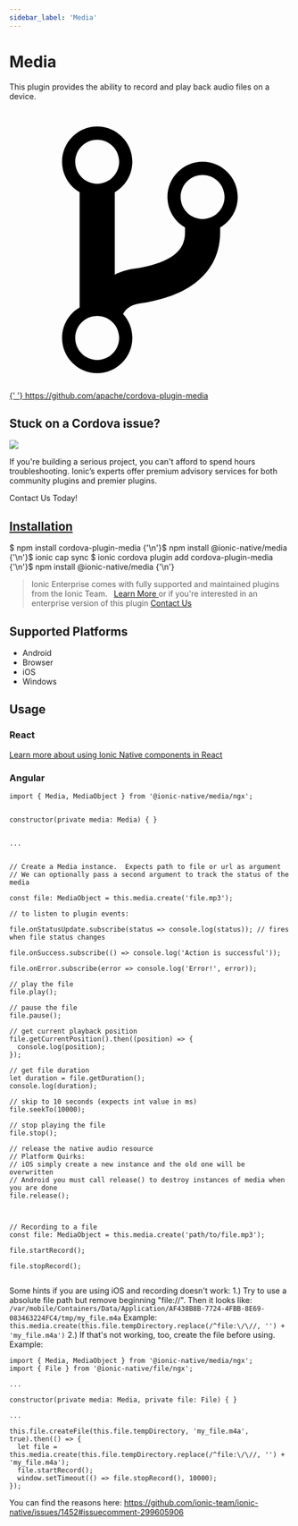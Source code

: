 ```yaml
---
sidebar_label: 'Media'
---
```



# Media

This plugin provides the ability to record and play back audio files on a device.

<p>
  <a href="https://github.com/apache/cordova-plugin-media" target="_blank" rel="noopener" className="git-link">
    <svg viewBox="0 0 512 512">
      <path d="M416 160c0-35.3-28.7-64-64-64s-64 28.7-64 64c0 23.7 12.9 44.3 32 55.4v8.6c0 19.9-7.8 33.7-25.3 44.9-15.4 9.8-38.1 17.1-67.5 21.5-14 2.1-25.7 6-35.2 10.7V151.4c19.1-11.1 32-31.7 32-55.4 0-35.3-28.7-64-64-64S96 60.7 96 96c0 23.7 12.9 44.3 32 55.4v209.2c-19.1 11.1-32 31.7-32 55.4 0 35.3 28.7 64 64 64s64-28.7 64-64c0-16.6-6.3-31.7-16.7-43.1 1.9-4.9 9.7-16.3 29.4-19.3 38.8-5.8 68.9-15.9 92.3-30.8 36-22.8 55-57 55-98.8v-8.6c19.1-11.1 32-31.7 32-55.4zM160 56c22.1 0 40 17.9 40 40s-17.9 40-40 40-40-17.9-40-40 17.9-40 40-40zm0 400c-22.1 0-40-17.9-40-40s17.9-40 40-40 40 17.9 40 40-17.9 40-40 40zm192-256c-22.1 0-40-17.9-40-40s17.9-40 40-40 40 17.9 40 40-17.9 40-40 40z"></path>
    </svg>{' '}
    https://github.com/apache/cordova-plugin-media
  </a>
</p>

<h2>Stuck on a Cordova issue?</h2>
<DocsCard
  className="cordova-ee-card"
  header="Don't waste precious time on plugin issues."
  href="https://ionicframework.com/sales?product_of_interest=Ionic%20Native"
>
  <div>
    <img src={require('./_assets/img/native-cordova-bot.png').default} class="cordova-ee-img" />
    <p>
      If you're building a serious project, you can't afford to spend hours troubleshooting. Ionic’s experts offer
      premium advisory services for both community plugins and premier plugins.
    </p>
    <DocsButton className="native-ee-detail">Contact Us Today!</DocsButton>
  </div>
</DocsCard>

<h2 id="installation">
  <a href="#installation">Installation</a>
</h2>
<Tabs
  groupId="runtime"
  defaultValue="Capacitor"
  values={[
    { value: 'Capacitor', label: 'Capacitor' },
    { value: 'Cordova', label: 'Cordova' },
    { value: 'Enterprise', label: 'Enterprise' },
  ]}
>
  <TabItem value="Capacitor">
    <CodeBlock className="language-shell">
      $ npm install cordova-plugin-media {'\n'}$ npm install @ionic-native/media {'\n'}$ ionic cap sync
    </CodeBlock>
  </TabItem>
  <TabItem value="Cordova">
    <CodeBlock className="language-shell">
      $ ionic cordova plugin add cordova-plugin-media {'\n'}$ npm install @ionic-native/media {'\n'}
    </CodeBlock>
  </TabItem>
  <TabItem value="Enterprise">
    <blockquote>
      Ionic Enterprise comes with fully supported and maintained plugins from the Ionic Team. &nbsp;
      <a class="btn" href="https://ionic.io/docs/premier-plugins">
        Learn More
      </a> or if you're interested in an enterprise version of this plugin <a
        class="btn"
        href="https://ionicframework.com/sales?product_of_interest=Ionic%20Enterprise%20Engine"
      >
        Contact Us
      </a>
    </blockquote>
  </TabItem>
</Tabs>

## Supported Platforms

- Android
- Browser
- iOS
- Windows

## Usage

### React

[Learn more about using Ionic Native components in React](../native-community.md#react)

### Angular

```tsx
import { Media, MediaObject } from '@ionic-native/media/ngx';


constructor(private media: Media) { }


...


// Create a Media instance.  Expects path to file or url as argument
// We can optionally pass a second argument to track the status of the media

const file: MediaObject = this.media.create('file.mp3');

// to listen to plugin events:

file.onStatusUpdate.subscribe(status => console.log(status)); // fires when file status changes

file.onSuccess.subscribe(() => console.log('Action is successful'));

file.onError.subscribe(error => console.log('Error!', error));

// play the file
file.play();

// pause the file
file.pause();

// get current playback position
file.getCurrentPosition().then((position) => {
  console.log(position);
});

// get file duration
let duration = file.getDuration();
console.log(duration);

// skip to 10 seconds (expects int value in ms)
file.seekTo(10000);

// stop playing the file
file.stop();

// release the native audio resource
// Platform Quirks:
// iOS simply create a new instance and the old one will be overwritten
// Android you must call release() to destroy instances of media when you are done
file.release();



// Recording to a file
const file: MediaObject = this.media.create('path/to/file.mp3');

file.startRecord();

file.stopRecord();


```

Some hints if you are using iOS and recording doesn't work:
1.) Try to use a absolute file path but remove beginning "file://".
Then it looks like: `/var/mobile/Containers/Data/Application/AF438B8B-7724-4FBB-8E69-083463224FC4/tmp/my_file.m4a`
Example: `this.media.create(this.file.tempDirectory.replace(/^file:\/\//, '') + 'my_file.m4a')`
2.) If that's not working, too, create the file before using.
Example:

```tsx
import { Media, MediaObject } from '@ionic-native/media/ngx';
import { File } from '@ionic-native/file/ngx';

...

constructor(private media: Media, private file: File) { }

...

this.file.createFile(this.file.tempDirectory, 'my_file.m4a', true).then(() => {
  let file = this.media.create(this.file.tempDirectory.replace(/^file:\/\//, '') + 'my_file.m4a');
  file.startRecord();
  window.setTimeout(() => file.stopRecord(), 10000);
});
```

You can find the reasons here: https://github.com/ionic-team/ionic-native/issues/1452#issuecomment-299605906
